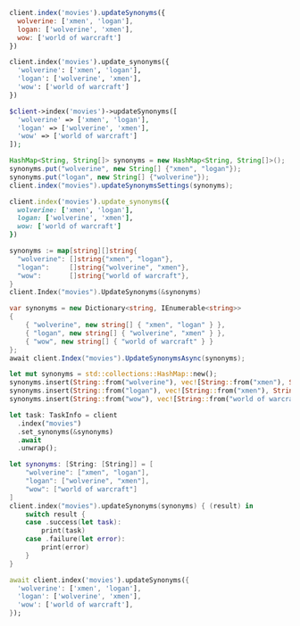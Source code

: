 <CodeGroup>

```javascript JS
client.index('movies').updateSynonyms({
  wolverine: ['xmen', 'logan'],
  logan: ['wolverine', 'xmen'],
  wow: ['world of warcraft']
})
```

```python Python
client.index('movies').update_synonyms({
  'wolverine': ['xmen', 'logan'],
  'logan': ['wolverine', 'xmen'],
  'wow': ['world of warcraft']
})
```

```php PHP
$client->index('movies')->updateSynonyms([
  'wolverine' => ['xmen', 'logan'],
  'logan' => ['wolverine', 'xmen'],
  'wow' => ['world of warcraft']
]);
```

```java Java
HashMap<String, String[]> synonyms = new HashMap<String, String[]>();
synonyms.put("wolverine", new String[] {"xmen", "logan"});
synonyms.put("logan", new String[] {"wolverine"});
client.index("movies").updateSynonymsSettings(synonyms);
```

```ruby Ruby
client.index('movies').update_synonyms({
  wolverine: ['xmen', 'logan'],
  logan: ['wolverine', 'xmen'],
  wow: ['world of warcraft']
})
```

```go Go
synonyms := map[string][]string{
  "wolverine": []string{"xmen", "logan"},
  "logan":     []string{"wolverine", "xmen"},
  "wow":       []string{"world of warcraft"},
}
client.Index("movies").UpdateSynonyms(&synonyms)
```

```csharp C#
var synonyms = new Dictionary<string, IEnumerable<string>>
{
    { "wolverine", new string[] { "xmen", "logan" } },
    { "logan", new string[] { "wolverine", "xmen" } },
    { "wow", new string[] { "world of warcraft" } }
};
await client.Index("movies").UpdateSynonymsAsync(synonyms);
```

```rust Rust
let mut synonyms = std::collections::HashMap::new();
synonyms.insert(String::from("wolverine"), vec![String::from("xmen"), String::from("logan")]);
synonyms.insert(String::from("logan"), vec![String::from("xmen"), String::from("wolverine")]);
synonyms.insert(String::from("wow"), vec![String::from("world of warcraft")]);

let task: TaskInfo = client
  .index("movies")
  .set_synonyms(&synonyms)
  .await
  .unwrap();
```

```swift Swift
let synonyms: [String: [String]] = [
    "wolverine": ["xmen", "logan"],
    "logan": ["wolverine", "xmen"],
    "wow": ["world of warcraft"]
]
client.index("movies").updateSynonyms(synonyms) { (result) in
    switch result {
    case .success(let task):
        print(task)
    case .failure(let error):
        print(error)
    }
}
```

```dart Dart
await client.index('movies').updateSynonyms({
  'wolverine': ['xmen', 'logan'],
  'logan': ['wolverine', 'xmen'],
  'wow': ['world of warcraft'],
});
```
</CodeGroup>